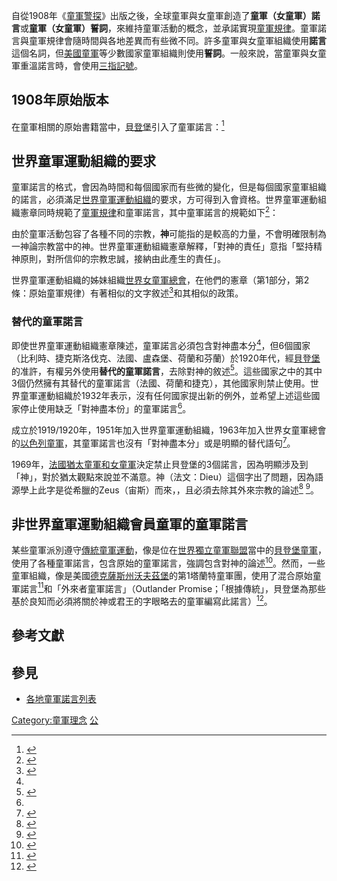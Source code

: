 {{Scout Portal}}
自從1908年《[[童軍警探|童軍警探]]》出版之後，全球童軍與女童軍創造了'''童軍（女童軍）諾言'''或'''童軍（女童軍）誓詞'''，來維持童軍活動的概念，並承諾實現[[童軍規律|童軍規律]]。童軍諾言與童軍規律會隨時間與各地差異而有些微不同。許多童軍與女童軍組織使用'''諾言'''這個名詞，但[[美國童軍|美國童軍]]等少數國家童軍組織則使用'''誓詞'''。一般來說，當童軍與女童軍重溫諾言時，會使用[[童軍記號與敬禮|三指記號]]。

==1908年原始版本==
在童軍相關的原始書籍當中，[[貝登堡|貝登堡]]引入了童軍諾言：<ref name="SfB">{{cite book | first = Lieut.-General R. S. S. | last = Baden-Powell, C.B., F.R.G.S. |authorlink = Robert Baden-Powell, 1st Baron Baden-Powell | title = [[Scouting_for_Boys|Scouting for Boys]] | edition = Part I | year = 1908 | publisher = Horace Cox | location = Windsor House, Bream's Buildings, London E.C. | page = 40}}</ref>

{{cquote|{{lang|en|Before he becomes a scout, a boy must take the scout's oath, thus:<br>
On my honour I promise that---
#I will do my duty to God and the Queen.
#I will do my best to help others, whatever it costs me.
#I know the scout law, and will obey it.
While taking this oath the scout will stand, holding his right hand raised level with his shoulder, palm to the front, thumb resting on the nail of the little finger and the other three fingers upright, pointing upwards:---<br>
This is the scout's salute and secret sign.}}<br>
<br>
在某位男孩成為童軍之前，必須複頌童軍誓詞，如下：<br>
憑我的榮譽，我承諾---
#我將為神和女王盡本分。
#我將盡力去幫助他人，即使犧牲我自己。
#我理解並將遵守童軍規律。
當複頌童軍誓詞時，這位童軍必須立正，舉起右手到他的肩膀，手掌向前，同時拇指按在小指上，其餘3根指頭直立並且指向上面：---<br>
這是童軍的敬禮和秘密記號。}}

==世界童軍運動組織的要求==
童軍諾言的格式，會因為時間和每個國家而有些微的變化，但是每個國家童軍組織的諾言，必須滿足[[世界童軍運動組織|世界童軍運動組織]]的要求，方可得到入會資格。世界童軍運動組織憲章同時規範了[[童軍規律|童軍規律]]和童軍諾言，其中童軍諾言的規範如下<ref name="constitution">{{cite web
 |url=http://www.scout.org/en/content/download/13661/118988/file/WOSMconstitutionE.pdf <!--http://www.scout.org/en/media/files/global/wosm_constitution --> 
 |title=WOSM Constitution and By-Laws 
 |publisher=世界童軍總部 
 |accessdate=2007年3月10日 
 |date=1983年7月，2000年3月 
 |deadurl=yes 
 |archiveurl=https://web.archive.org/web/20081116001638/http://www.scout.org/en/content/download/13661/118988/file/WOSMconstitutionE.pdf 
 |archivedate=2008年11月16日 
}}</ref>：

{{cquote|{{lang|en|
;Article II, paragraph 2<nowiki>:</nowiki> "Adherence to a Promise and Law"
All members of the Scout Movement are required to adhere to a Scout Promise and Law reflecting, in language appropriate to the culture and civilization of each National Scout Organization and approved by the World Organization, the principles of Duty to God, Duty to others and Duty to self, and inspired by the Promise and Law conceived by the Founder of the Scout Movement in the following terms:
;The Scout Promise
''On my honour I promise that I will do my best—'' <br>
''To do my duty to God and the King (or to God and my Country)'' <br>
''To help other people at all times'' <br>
''To obey the Scout Law''.}}
<br>
;第2條，第2項：對諾言和規律忠誠
所有童軍運動成員必須被要求，對童軍諾言和規律須堅持並且落實，依照各國家童軍組織的文化和文明用當地語言撰寫，並經由世界童軍組織批准，須符合對神的責任，對他人和自己的責任的原則，並且能夠對下列經由童軍運動創始者所理解的童軍諾言和規律達到鼓舞效果：
;童軍諾言
憑我的榮譽，我願盡力－<br>
為神和國王（或為神和國家）盡本分；<br>
隨時隨地幫助他人；<br>
遵守童軍規律。
}}

由於童軍活動包容了各種不同的宗教，'''神'''可能指的是較高的力量，不會明確限制為一神論宗教當中的神。世界童軍運動組織憲章解釋，「對神的責任」意指「堅持精神原則，對所信仰的宗教忠誠，接納由此產生的責任」。

世界童軍運動組織的姊妹組織[[世界女童軍總會|世界女童軍總會]]，在他們的憲章（第1部分，第2條：原始童軍規律）有著相似的文字敘述<ref name="constitution-wagggs">{{cite web
 |url = http://www.wagggsworld.org/en/grab/1109/1/1ConstitutionbookletEnglish.pdf
 |format = PDF
 |title = WAGGGS Constitution and Bye-Laws
 |publisher = WAGGGS World Bureau
 |accessdate = 2007年3月10日
 |date = 1936年12月，2005年6月
 |archive-date = 2009年2月25日
 |archive-url = https://web.archive.org/web/20090225123019/http://www.wagggsworld.org/en/grab/1109/1/1ConstitutionbookletEnglish.pdf
 |dead-url = no
 }}</ref>和其相似的政策。

===替代的童軍諾言===
即使世界童軍運動組織憲章陳述，童軍諾言必須包含對神盡本分<ref name="constitution"/>，但6個國家（比利時、捷克斯洛伐克、法國、盧森堡、荷蘭和芬蘭）於1920年代，經[[貝登堡|貝登堡]]的准許，有權另外使用'''替代的童軍諾言'''，去除對神的敘述<ref name="FundPrinc">{{cite web
|title=Report on the Discussion on the Fundamental Principles of WAGGGS and WOSM
|author=[[WOSM|WOSM]] and [[WAGGGS|WAGGGS]]
|date=13 June 2001
|pages=7-8
|accessdate=6 August 2009
|url=http://www.ppoe.at/scoutdocs/relationships/wagggs_wosm_rel.pdf
|archive-date=2011-07-16
|archive-url=https://web.archive.org/web/20110716202625/http://www.ppoe.at/scoutdocs/relationships/wagggs_wosm_rel.pdf
|dead-url=no
}}</ref>。這些國家之中的其中3個仍然擁有其替代的童軍諾言（法國、荷蘭和捷克），其他國家則禁止使用。世界童軍運動組織於1932年表示，沒有任何國家提出新的例外，並希望上述這些國家停止使用缺乏「對神盡本份」的童軍諾言<ref name="FundPrinc"/>。

成立於1919/1920年，1951年加入世界童軍運動組織，1963年加入世界女童軍總會的[[以色列童軍與女童軍聯盟|以色列童軍]]，其童軍諾言也沒有「對神盡本分」或是明顯的替代語句<ref>{{cite web
 |last= 
 |first= 
 |authorlink= 
 |coauthors= 
 |title=FRIENDS OF ISRAEL SCOUTS: ABOUT THE TZOFIM'S OATH & COMMANDMENTS 
 |work= 
 |publisher= 
 |date= 
 |url=http://www.israelscouts.org/scouts_oath.html 
 |doi= 
 |accessdate=2009-08-25 
 |deadurl=bot: unknown 
 |archiveurl=https://web.archive.org/web/20071204205905/http://www.israelscouts.org/scouts_oath.html 
 |archivedate=2007-12-04 
}}</ref>。
<!-- Looking at their promise shows they don't have it.  Someone who knows Hebrew may want to look at http://www.zofim.org.il/ and check.  It is also possible that some of the subgroups have different promises. -->

1969年，[[法國猶太童軍和女童軍|法國猶太童軍和女童軍]]決定禁止貝登堡的3個諾言，因為明顯涉及到「神」，對於猶太觀點來說並不滿意。神（法文：Dieu）這個字出了問題，因為語源學上此字是從希臘的Zeus（宙斯）而來，{{Fact|在猶太文字中，不論是想法上，或是教育上，都是不太適合的|time=2009-09-01}}，且必須去除其外來宗教的論述<ref>{{cite web
  | last = 
  | first = 
  | authorlink = 
  | coauthors = 
  | title = Promesses des éclaireuses et éclaireurs israélites de France
  | work = 
  | publisher = 
  | date = 
  | url = http://fr.scoutwiki.org/Promesses_des_%C3%A9claireuses_et_%C3%A9claireurs_isra%C3%A9lites_de_France
  | format = 
  | doi = 
  | accessdate = 2009-08-25
  | archive-date = 2021-02-28
  | archive-url = https://web.archive.org/web/20210228175614/https://fr.scoutwiki.org/Promesses_des_%C3%A9claireuses_et_%C3%A9claireurs_isra%C3%A9lites_de_France
  | dead-url = no
  }}</ref>
<ref>{{cite web
 |last= 
 |first= 
 |authorlink= 
 |coauthors= 
 |title=Paracha Ki Tétsé 576 : Dieu ou Bon Dieu ? 
 |work= 
 |publisher= 
 |date= 
 |url=http://www.eeif.org/paradet.php?recordID=118 
 |format= 
 |doi= 
 |accessdate=2009-08-25 
 |deadurl=yes 
 |archiveurl=https://web.archive.org/web/20071025070149/http://www.eeif.org/paradet.php?recordID=118 
 |archivedate=2007-10-25 
}}</ref>。

==非世界童軍運動組織會員童軍的童軍諾言==
某些童軍派別遵守[[傳統童軍運動|傳統童軍運動]]，像是位在[[世界獨立童軍聯盟|世界獨立童軍聯盟]]當中的[[貝登堡童軍|貝登堡童軍]]，使用了各種童軍諾言，包含原始的童軍諾言，強調包含對神的論述<ref>{{cite web
 | url = http://www.bpscouting.org/
 | title = BP Scouting
 | accessdate = 2007-03-10
 | author = 
 | publisher = BP Scouting
 | archive-date = 2011-08-12
 | archive-url = https://web.archive.org/web/20110812201214/http://bpscouting.org/
 | dead-url = no
 }}</ref>。然而，一些童軍組織，像是美國[[德克薩斯州|德克薩斯州]][[沃夫茲堡|沃夫茲堡]]的第1塔蘭特童軍團，使用了混合原始童軍諾言<ref>{{cite web
 | url = http://www.1sttarrantbpscouts.org/Intro.html
 | title = B-P Scouts Introduction
 | accessdate = 2007-03-10
 | author = 
 | publisher = 1st Tarrant Baden-Powell Scouts
 | archive-date = 2012-02-04
 | archive-url = https://web.archive.org/web/20120204214508/http://www.1sttarrantbpscouts.org/Intro.html
 | dead-url = no
 }}</ref>和「外來者童軍諾言」（Outlander Promise；「根據傳統」，貝登堡為那些基於良知而必須將關於神或君王的字眼略去的童軍編寫此諾言）<ref>{{cite web
 | url = http://www.inquiry.net/ideals/b-p/law.htm
 | title = B-P Law & Promise
 | accessdate = 2007-03-10
 | author = 
 | publisher = Inquiry Net
 | archive-date = 2021-02-24
 | archive-url = https://web.archive.org/web/20210224191924/http://www.inquiry.net/ideals/b-p/law.htm
 | dead-url = no
 }}</ref>。

==參考文獻==
{{Reflist|2}}

==參見==
*[[各地童軍諾言列表|各地童軍諾言列表]]

{{Scouting}}

[[Category:童軍理念|Category:童軍理念]]
[[Category:誓词|公]]